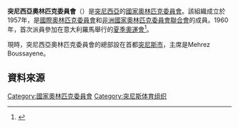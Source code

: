 {{Infobox National Olympic Committee
| title = 突尼西亞奧林匹克委員會
| logo = CNOT_logo.svg
| size = 150px
| 國家或地區 =  TUN
| 國家或地區編碼 = TUN
| 成立日期 = 1956年
| 加入國際奧委會 = 1959年
| 所屬成員 = [[非洲國家奧林匹克委員會聯合會|非洲國家奧林匹克委員會聯合會]]
| 總部 = 突尼西亞[[突尼斯市|突尼斯市]]
| 會長 = Mehrez Boussayene
| 秘書長 =
| 網頁 = 
}}

'''突尼西亞奧林匹克委員會'''（{{lang|en|Tunisian Olympic Committee}}）是[[突尼西亞|突尼西亞]]的[[國家奧林匹克委員會|國家奧林匹克委員會]]。該組織成立於1957年，是[[國際奧林匹克委員會|國際奧林匹克委員會]]和[[非洲國家奧林匹克委員會聯合會|非洲國家奧林匹克委員會聯合會]]的成員。1960年，首次派員參加在意大利羅馬舉行的[[1960年夏季奧林匹克運動會|夏季奧運會]]<ref>{{Cite web |url=http://www.sports-reference.com/olympics/countries/TUN/ |title=Tunisia |access-date=2014-05-10 |archive-url=https://web.archive.org/web/20170701034243/http://www.sports-reference.com/olympics/countries/TUN/ |archive-date=2017-07-01 |dead-url=yes }}</ref>。

現時，突尼西亞奧林匹克委員會的總部設在首都[[突尼斯市|突尼斯市]]，主席是Mehrez Boussayene。

==資料來源==
{{Reflist}}

{{非洲國家奧林匹克委員會聯合會}}
{{Authority control}}

[[Category:國家奧林匹克委員會|Category:國家奧林匹克委員會]]
[[Category:突尼斯体育组织|Category:突尼斯体育组织]]